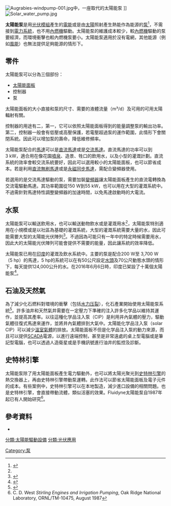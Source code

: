 {{noteTA
|G1=EL
}}

[[File:Augrabies-windpump-001.jpg|thumb]]中，一座取代{{le|風泵|windpump}}的太陽能泵<!--<ref group="Notes">Note that the pump-shaft has been removed from the [[windpump|windpump]] and it is no longer connected to the [[borehole|borehole]]; instead, the borehole now contains an electric pump powered by the [[solar_panel|solar panel]]s.</ref>-->]]
[[File:Solar_water_pump.jpg|thumb]]

'''太陽能泵'''是用[[光伏模組|光伏模組]]產生的[[電能|電能]]或是由[[太陽|太陽]]照射產生熱能作為能源的[[泵|泵]]<ref name=McDermott>{{cite book|last=McDermott|first=James E. Horne; Maura|title=The next green revolution : essential steps to a healthy, sustainable agriculture|url=https://archive.org/details/nextgreenrevolut00poin|year=2001|publisher=Food Products Press|location=New York [u.a.]|isbn=1560228865|page=[https://archive.org/details/nextgreenrevolut00poin/page/n250 226]}}</ref>，不需接到[[電力系統|電力系統]]，也不用[[內燃機|內燃機]]驅動。太陽能泵的維護成本較少，較[[內燃機|內燃機]]驅動的泵要經濟，而環境衝擊也較內燃機泵要小。太陽能泵適用於沒有電網，其他能源（例如[[風能|風能]]）也無法提供足夠能源的情形下。

==零件==
太陽能泵可以分為三個部份：
* [[太陽能面板|太陽能面板]]
* 控制器
* 泵

<!--The solar panels make up most (up to 80%) of the systems cost. {{citation needed|date=March 2013}}-->太陽能面板的大小直接和泵的尺寸、需要的液體流量（m³/d）及可用的可用太陽輻射有關。

控制器的用途有二，第一，它可以依照太陽能面板得到的能量調整泵的輸出功率。第二，控制器一般會有低壓或高壓保護，若電壓超過泵的運作範圍，此情形下會關閉系統。因此可以增加泵的壽命，降低維修頻率。

太陽能泵配合的[[馬達|馬達]]可以是[[直流馬達|直流馬達]]或是[[交流馬達|交流馬達]]。直流馬達的功率可以到3 kW，適合用在像花園[[噴泉|噴泉]]、造景、牲口的飲用水，以及小型的灌溉計劃。直流系統的效率會較交流系統要好，因此可以選用較小的太陽能面板，也可以節省成本。若是利用[[直流無刷馬達|直流無刷馬達]]或是[[永磁同步馬達|永磁同步馬達]]，需配合變頻器使用。

若選用的是交流馬達驅動的泵，需要加裝[[變頻器|變頻器]]讓太陽能面板產生的直流電轉換為交流電驅動馬達。其功率範圍從150 W到55 kW，也可以用在大型的灌溉系統中。不過需針對馬達特性調整變頻器的加速時間，以免馬達啟動時的大電流。

==水泵==
太陽能泵可以輸送飲用水，也可以輸送動物飲水或是灌溉用水<ref name=McDermott/>，太陽能泵特別適用在小規模或是以社區為基礎的灌溉系統，大型的灌溉系統需要大量的水，因此可能需要大型的太陽能光伏陣列<ref>{{cite book|last=Simalenga|first=Mark Hankins ; illustrations by Francis Njeru & Michael Glen-Williamson ; layout by Michael Okendo ; edited by Timothy|title=Solar electric systems for Africa : a guide for planning and installing solar electric systems in rural Africa|url=https://archive.org/details/solarelectricsys0000hank|year=1995|publisher=Commonwealth Science Council|location=London|isbn=0850924537|page=[https://archive.org/details/solarelectricsys0000hank/page/117 117]|edition=Rev.}}</ref>。不過因為可能只有一年中的特定時候需要用水，因此大的太陽能光伏陣列可能會提供不需要的能量，因此讓系統的效率降低。

太陽能泵已用在[[印度|印度]]的灌溉及飲水系統中。主要的泵是配合200 W至 3,700 W（5 hp）的馬達，5 hp的系統可以在有50公尺設定[[扬程|水頭]]及70公尺動態水頭的情形下，每天提供124,000公升的水。在2016年6月6日時，印度已架設了十萬個太陽能泵<ref name="ecoworld">{{Cite web |url=http://www.ecoworld.com/Home/articles2.cfm?tid=418 |title=India's Solar Power GREENING INDIA'S FUTURE ENERGY DEMAND  |access-date=2016-07-28 |archive-date=2008-06-19 |archive-url=https://web.archive.org/web/20080619165847/http://www.ecoworld.com/home/articles2.cfm?tid=418 |dead-url=no }}</ref>。

==石油及天然氣==
為了減少化石燃料對環境的衝擊（包括[[水力压裂|水力压裂]]），化石產業開始使用太陽能泵系統<ref>{{cite journal |url=http://www.businessweek.com/articles/2012-11-29/for-fracking-its-getting-easier-being-green |title=For Fracking, It's Getting Easier Being Green |first=David |last=Wethe |date=29 November 2012 |journal=Bloomberg Businessweek |accessdate=12 December 2012 |archive-date=2014-10-12 |archive-url=https://web.archive.org/web/20141012064048/http://www.businessweek.com/articles/2012-11-29/for-fracking-its-getting-easier-being-green |dead-url=no }}</ref>。許多油井和天然氣井需要在一定壓力下準確的注入許多化学品以維持其運作，並提高其產率。以往這種化学品注入泵（CIP）是利用井內氣體的壓力，驅動氣體往復式馬達來運作，並將井內氣體排到大氣中。太陽能化学品注入泵（solar CIP）可以減少[[溫室氣體|溫室氣體]]的排放。太陽能面板不但是化学品注入泵的動力來源，而且可以提供[[SCADA|SCADA]]電源，以進行遠端控制，甚至是非常遠處的桌上型電腦或是筆記型電腦，也可以透過人造衛星或是手機訊號進行油井的監控及診斷。

==史特林引擎==
太陽能泵除了用太陽能面板產生電力驅動外，也可以將太陽光聚光到[[史特林引擎|史特林引擎]]的熱交換器上，再由史特林引擎帶動泵運轉。此作法可以節省太陽能面板及電子元件的成本。有些案例中，史特林引擎可以在本地製造，減少進口設備的相關問題。{{le|Fluidyne引擎|fluidyne engine}}也是史特林引擎，會直接帶動流體，類似活塞的效果。Fluidyne太陽能泵自1987年起已有人開始研究<ref>C. D. West ''Stirling Engines and Irrigation Pumping'', Oak Ridge National Laboratory, ORNL/TM-10475, August 1987</ref>。

==參考資料==
{{reflist}}
*<!--<ref name="Submersible Heat Pumps vs Solar-Based Pumps">-->{{cite news|title=Submersible vs Solar-Heat Pumps|url=http://www.solarpanelsontariohq.com/solar-water-pumps/|agency=SolarOntario|date=June 3, 2016}}<!--</ref>-->

{{Portal|可再生能源}}
{{光伏}}
[[分類:太陽能驅動設備|分類:太陽能驅動設備]]
[[Category:泵|Category:泵]]
[[分類:光伏應用|分類:光伏應用]]